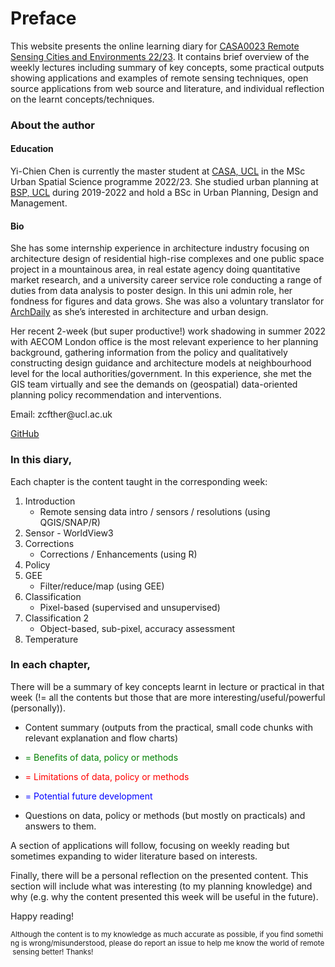 # Preface {.unnumbered}

This website presents the online learning diary for [CASA0023 Remote Sensing Cities and Environments 22/23](https://andrewmaclachlan.github.io/CASA0023/). It contains brief overview of the weekly lectures including summary of key concepts, some practical outputs showing applications and examples of remote sensing techniques, open source applications from web source and literature, and individual reflection on the learnt concepts/techniques.

### About the author

#### Education

Yi-Chien Chen is currently the master student at [CASA, UCL](https://www.ucl.ac.uk/bartlett/casa/bartlett-centre-advanced-spatial-analysis) in the MSc Urban Spatial Science programme 2022/23. She studied urban planning at [BSP, UCL](https://www.ucl.ac.uk/bartlett/planning/bartlett-school-planning) during 2019-2022 and hold a BSc in Urban Planning, Design and Management.

#### Bio

She has some internship experience in architecture industry focusing on architecture design of residential high-rise complexes and one public space project in a mountainous area, in real estate agency doing quantitative market research, and a university career service role conducting a range of duties from data analysis to poster design. In this uni admin role, her fondness for figures and data grows. She was also a voluntary translator for [ArchDaily](https://www.archdaily.com/) as she's interested in architecture and urban design.

Her recent 2-week (but super productive!) work shadowing in summer 2022 with AECOM London office is the most relevant experience to her planning background, gathering information from the policy and qualitatively constructing design guidance and architecture models at neighbourhood level for the local authorities/government. In this experience, she met the GIS team virtually and see the demands on (geospatial) data-oriented planning policy recommendation and interventions.

Email: zcfther\@ucl.ac.uk

[GitHub](https://github.com/yichienchen99)

### In this diary, {.unnumbered}

Each chapter is the content taught in the corresponding week:

1.  Introduction
    -   Remote sensing data intro / sensors / resolutions (using QGIS/SNAP/R)
2.  Sensor - WorldView3
3.  Corrections
    -   Corrections / Enhancements (using R)
4.  Policy
5.  GEE
    -   Filter/reduce/map (using GEE)
6.  Classification
    -   Pixel-based (supervised and unsupervised)
7.  Classification 2
    -   Object-based, sub-pixel, accuracy assessment
8.  Temperature

### In each chapter,

There will be a summary of key concepts learnt in lecture or practical in that week (!= all the contents but those that are more interesting/useful/powerful (personally)).

-   Content summary (outputs from the practical, small code chunks with relevant explanation and flow charts)

-   ::: {.callout-tip style="color: green;" appearance="minimal"}
    = Benefits of data, policy or methods
    :::

-   ::: {.callout-important style="color: red;" appearance="minimal"}
    = Limitations of data, policy or methods
    :::

-   ::: {.callout-note style="color: blue" appearance="minimal"}
    = Potential future development
    :::

-   Questions on data, policy or methods (but mostly on practicals) and answers to them.

A section of applications will follow, focusing on weekly reading but sometimes expanding to wider literature based on interests.

Finally, there will be a personal reflection on the presented content. This section will include what was interesting (to my planning knowledge) and why (e.g. why the content presented this week will be useful in the future).

Happy reading!

~Although\ the\ content\ is\ to\ my\ knowledge\ as\ much\ accurate\ as\ possible,\ if\ you\ find\ something\ is\ wrong/misunderstood,\ please\ do\ report\ an\ issue\ to\ help\ me\ know\ the\ world\ of\ remote\ sensing\ better!\ Thanks!~
